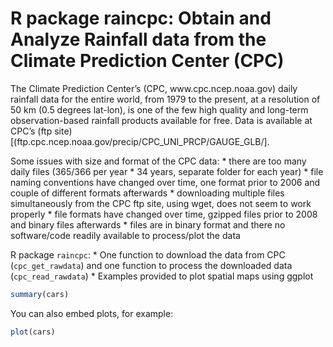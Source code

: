 R package raincpc: Obtain and Analyze Rainfall data from the Climate Prediction Center (CPC)
========================================================

The Climate Prediction Center's (CPC, www.cpc.ncep.noaa.gov) daily rainfall data for the entire world, from 1979 to the present, at a resolution of 50 km (0.5 degrees lat-lon), is one of the few high quality and long-term observation-based rainfall products available for free. Data is available at CPC's (ftp site)[(ftp.cpc.ncep.noaa.gov/precip/CPC_UNI_PRCP/GAUGE_GLB/]. 

Some issues with size and format of the CPC data:
* there are too many daily files (365/366 per year * 34 years, separate folder for each year)
* file naming conventions have changed over time, one format prior to 2006 and couple of different formats afterwards
* downloading multiple files simultaneously from the CPC ftp site, using wget, does not seem to work properly
* file formats have changed over time, gzipped files prior to 2008 and binary files afterwards
* files are in binary format and there no software/code readily available to process/plot the data

R package `raincpc`:
* One function to download the data from CPC (`cpc_get_rawdata`) and one function to process the downloaded data (`cpc_read_rawdata`)
* Examples provided to plot spatial maps using ggplot



```r
summary(cars)
```

You can also embed plots, for example:

```r
plot(cars)
```

